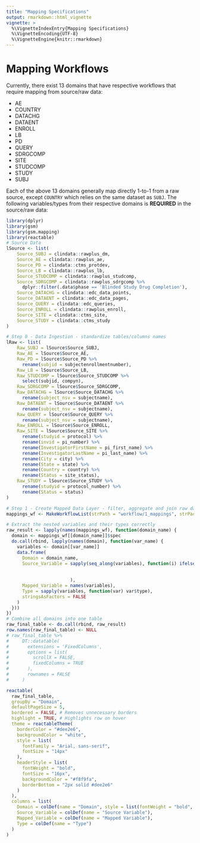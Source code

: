 ```yaml
---
title: "Mapping Specifications"
output: rmarkdown::html_vignette
vignette: >
  %\VignetteIndexEntry{Mapping Specifications}
  %\VignetteEncoding{UTF-8}
  %\VignetteEngine{knitr::rmarkdown}
---
```


# Mapping Workflows

Currently, there exist 13 domains that have respective workflows that require mapping from source/raw data:

-   AE
-   COUNTRY
-   DATACHG
-   DATAENT
-   ENROLL
-   LB
-   PD
-   QUERY
-   SDRGCOMP
-   SITE
-   STUDCOMP
-   STUDY
-   SUBJ

Each of the above 13 domains generally map directly 1-to-1 from a raw source, except `COUNTRY` which relies on the same dataset as `SUBJ`. The following variables/types from their respective domains is **REQUIRED** in the source/raw data:

```r
library(dplyr)
library(gsm)
library(gsm.mapping)
library(reactable)
# Source Data
lSource <- list(
    Source_SUBJ = clindata::rawplus_dm,
    Source_AE = clindata::rawplus_ae,
    Source_PD = clindata::ctms_protdev,
    Source_LB = clindata::rawplus_lb,
    Source_STUDCOMP = clindata::rawplus_studcomp,
    Source_SDRGCOMP = clindata::rawplus_sdrgcomp %>%
      dplyr::filter(.data$phase == 'Blinded Study Drug Completion'),
    Source_DATACHG = clindata::edc_data_points,
    Source_DATAENT = clindata::edc_data_pages,
    Source_QUERY = clindata::edc_queries,
    Source_ENROLL = clindata::rawplus_enroll,
    Source_SITE = clindata::ctms_site,
    Source_STUDY = clindata::ctms_study
)

# Step 0 - Data Ingestion - standardize tables/columns names
lRaw <- list(
    Raw_SUBJ = lSource$Source_SUBJ,
    Raw_AE = lSource$Source_AE,
    Raw_PD = lSource$Source_PD %>%
      rename(subjid = subjectenrollmentnumber),
    Raw_LB = lSource$Source_LB,
    Raw_STUDCOMP = lSource$Source_STUDCOMP %>%
      select(subjid, compyn),
    Raw_SDRGCOMP = lSource$Source_SDRGCOMP,
    Raw_DATACHG = lSource$Source_DATACHG %>%
      rename(subject_nsv = subjectname),
    Raw_DATAENT = lSource$Source_DATAENT %>%
      rename(subject_nsv = subjectname),
    Raw_QUERY = lSource$Source_QUERY %>%
      rename(subject_nsv = subjectname),
    Raw_ENROLL = lSource$Source_ENROLL,
    Raw_SITE = lSource$Source_SITE %>%
      rename(studyid = protocol) %>%
      rename(invid = pi_number) %>%
      rename(InvestigatorFirstName = pi_first_name) %>%
      rename(InvestigatorLastName = pi_last_name) %>%
      rename(City = city) %>%
      rename(State = state) %>%
      rename(Country = country) %>%
      rename(Status = site_status),
    Raw_STUDY = lSource$Source_STUDY %>%
      rename(studyid = protocol_number) %>%
      rename(Status = status)
)

# Step 1 - Create Mapped Data Layer - filter, aggregate and join raw data to create mapped data layer
mappings_wf <- MakeWorkflowList(strPath = "workflow/1_mappings", strPackage = "gsm.mapping")

# Extract the nested variables and their types correctly
raw_result <- lapply(names(mappings_wf), function(domain_name) {
  domain <- mappings_wf[[domain_name]]$spec
  do.call(rbind, lapply(names(domain), function(var_name) {
    variables <- domain[[var_name]]
    data.frame(
      Domain = domain_name,
      Source_Variable = sapply(seq_along(variables), function(i) ifelse(is.null(variables[[i]]$source_col), 
                                                                        names(variables)[i], 
                                                                        variables[[i]]$source_col)
                        ),
      Mapped_Variable = names(variables),
      Type = sapply(variables, function(var) var$type),
      stringsAsFactors = FALSE
    )
  }))
})
# Combine all domains into one table
raw_final_table <- do.call(rbind, raw_result)
row.names(raw_final_table) <- NULL
# raw_final_table %>%
#     DT::datatable(
#       extensions = 'FixedColumns',
#       options = list(
#         scrollX = FALSE,
#         fixedColumns = TRUE
#       ),
#       rownames = FALSE
#     )

reactable(
  raw_final_table,
  groupBy = "Domain",
  defaultPageSize = 5,
  bordered = FALSE, # Removes unnecessary borders
  highlight = TRUE, # Highlights row on hover
  theme = reactableTheme(
    borderColor = "#dee2e6",
    backgroundColor = "white",
    style = list(
      fontFamily = "Arial, sans-serif",
      fontSize = "14px"
    ),
    headerStyle = list(
      fontWeight = "bold",
      fontSize = "16px",
      backgroundColor = "#f8f9fa",
      borderBottom = "2px solid #dee2e6"
    )
  ),
  columns = list(
    Domain = colDef(name = "Domain", style = list(fontWeight = "bold", fontSize = "15px")),
    Source_Variable = colDef(name = "Source Variable"),
    Mapped_Variable = colDef(name = "Mapped Variable"),
    Type = colDef(name = "Type")
  )
)
```

